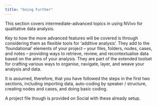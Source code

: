```yaml
---
title: "Going Further"
---
```


::: {.callout-note title="Section Overview"}
This section covers intermediate-advanced topics in using NVivo for qualitative data analysis.

Key to how the more advanced features will be covered is through considering them as flexible tools for 'additive analysis'. They add to the 'foundational' elements of your project -- your files, folders, nodes, cases, and notes -- providing ways to retrieve, review, and recontextualise data based on the aims of your analysis. They are part of the extended toolset for crafting various ways to organise, navigate, layer, and weave your analysis and data.

It is assumed, therefore, that you have followed the steps in the first two sections, including importing data, auto-coding by speaker / structure, creating nodes and cases, and doing basic coding.

A project file though is provided on Social with these already setup.
:::

